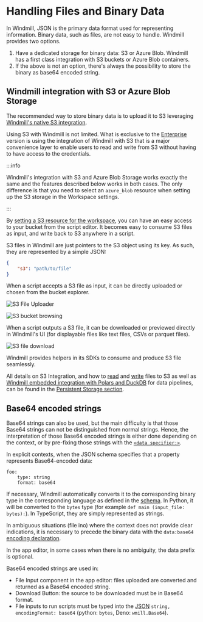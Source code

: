 
# Handling Files and Binary Data

In Windmill, JSON is the primary data format used for representing information.
Binary data, such as files, are not easy to handle. Windmill provides two options.

1. Have a dedicated storage for binary data: S3 or Azure Blob. Windmill has a first class integration with S3 buckets or Azure Blob containers.
2. If the above is not an option, there's always the possibility to store the binary as base64 encoded string.

## Windmill integration with S3 or Azure Blob Storage

The recommended way to store binary data is to upload it to S3 leveraging [Windmill's native S3 integration](../11_persistent_storage/large_data_files.mdx).

Using S3 with Windmill is not limited. What is exclusive to the [Enterprise](/pricing) version is using the integration of Windmill with S3 that is a major convenience layer to enable users to read and write from S3 without having to have access to the credentials.

:::info

Windmill's integration with S3 and Azure Blob Storage works exactly the same and the features described below works in both cases. The only difference is that you need to select an `azure_blob` resource when setting up the S3 storage in the Workspace settings.

:::

By [setting a S3 resource for the workspace](../11_persistent_storage/large_data_files.mdx#connect-your-windmill-workspace-to-your-s3-bucket-or-your-azure-blob-storage), you can have an easy access to your bucket from the script editor. It becomes easy to consume S3 files as input, and write back to S3 anywhere in a script.

S3 files in Windmill are just pointers to the S3 object using its key. As such, they are represented by a simple JSON:

```json
{
	"s3": "path/to/file"
}
```

When a script accepts a S3 file as input, it can be directly uploaded or chosen from the bucket explorer.

![S3 File Uploader](../11_persistent_storage/file_upload.png)

![S3 bucket browsing](../11_persistent_storage/bucket_browsing.png)

When a script outputs a S3 file, it can be downloaded or previewed directly in Windmill's UI (for displayable files like text files, CSVs or parquet files).

![S3 file download](../11_persistent_storage/file_download.png)

Windmill provides helpers in its SDKs to consume and produce S3 file seamlessly.

All details on S3 Integration, and how to [read](../11_persistent_storage/large_data_files.mdx#read-a-file-from-s3-within-a-script) and [write](../11_persistent_storage/large_data_files.mdx#create-a-file-in-s3-within-a-script) files to S3 as well as [Windmill embedded integration with Polars and DuckDB](../11_persistent_storage/large_data_files.mdx#windmill-embedded-integration-with-polars-and-duckdb-for-data-pipelines) for data pipelines, can be found in the [Persistent Storage section](../11_persistent_storage/large_data_files.mdx).

<div className="grid grid-cols-2 gap-6 mb-4">
	<DocCard
		title="Persistent Storage - S3 Integration"
		description="Connect your Windmill workspace to your S3 bucket or your Azure Blob storage."
		href="/docs/core_concepts/persistent_storage/large_data_files#connect-your-windmill-workspace-to-your-s3-bucket-or-your-azure-blob-storage"
	/>
</div>

## Base64 encoded strings

Base64 strings can also be used, but the main difficulty is that those Base64 strings can not be distinguished from normal strings.
Hence, the interpretation of those Base64 encoded strings is either done depending on the context,
or by pre-fixing those strings with the [`<data specifier:>`](https://developer.mozilla.org/en-US/docs/Web/HTTP/Basics_of_HTTP/MIME_types).

In explicit contexts, when the JSON schema specifies that a property represents Base64-encoded data:

```
foo:
    type: string
    format: base64
```

If necessary, Windmill automatically converts it to the corresponding binary type in the corresponding
language as defined in the [schema](../13_json_schema_and_parsing/index.mdx).
In Python, it will be converted to the `bytes` type (for example `def main (input_file: bytes):`). In TypeScript, they are simply represented as strings.

In ambiguous situations (file ino) where the context does not provide clear indications,
it is necessary to precede the binary data with the `data:base64` [encoding declaration](https://developer.mozilla.org/en-US/docs/Web/HTTP/Basics_of_HTTP/Data_URLs).

In the app editor, in some cases when there is no ambiguity, the data prefix is optional.

Base64 encoded strings are used in:

- File Input component in the app editor: files uploaded are converted and returned as a Base64 encoded string.
- Download Button: the source to be downloaded must be in Base64 format.
- File inputs to run scripts must be typed into the [JSON](../13_json_schema_and_parsing/index.mdx) `string, encodingFormat: base64` (python: `bytes`, Deno: `wmill.Base64`).

<div className="grid grid-cols-2 gap-6 mb-4">
	<DocCard
		title="File Input Component"
		description="The file input allows users to drop files into the app."
		href="/docs/apps/app_configuration_settings/app_component_library#file-input"
	/>
	<DocCard
		title="Download Button"
		description="The download button component allows you to download a file."
		href="/docs/apps/app_configuration_settings/app_component_library#download-button"
	/>
	<DocCard
		title="JSON Schema and Parsing"
		description="Windmill leverages the JSON Schema to define the structure and validation rules for JSON data."
		href="/docs/core_concepts/json_schema_and_parsing"
	/>
</div>
